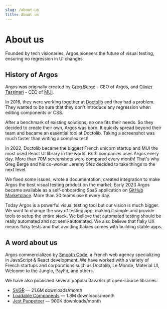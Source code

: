 ```yaml
---
slug: /about-us
title: About us
---
```


# About us

Founded by tech visionaries, Argos pioneers the future of visual testing, ensuring no regression in UI changes.

## History of Argos

Argos was originally created by [Greg Bergé](https://twitter.com/neoziro) - CEO of Argos, and [Olivier Tassinari](https://twitter.com/olivtassinari) - CEO of [MUI](https://mui.com/).

In 2016, they were working together at [Doctolib](https://doctolib.fr/) and they had a problem. They wanted to be sure that they don't introduce any regression when editing components or CSS.

After a benchmark of existing solutions, no one fits their needs. So they decided to create their own, Argos was born. It quickly spread beyond their team and became an essential tool at Doctolib. Taking a screenshot was much faster than writing a complex test!

In 2022, Doctolib became the biggest French unicorn startup and MUI the most used React UI library in the world. Both companies uses Argos every day. More than 70M screenshots were compared every month! That's why Greg Bergé and his co-worker Jeremy Sfez decided to take things to the next level.

We fixed some issues, wrote a documentation, created integration to make Argos the best visual testing product on the market. Early 2023 Argos became available as a self-onboarding SaaS application on [GitHub Marketplace](https://github.com/marketplace/argos-ci). More than 30 teams use it every day.

Today Argos is a powerful visual testing tool but our vision is much bigger. We want to change the way of testing app, making it simple and provide tools to setup the entire stack. We believe that automated testing should be really automated and not semi-automated. We also believe that flaky UX means flaky tests and that avoiding flakies comes with building stable apps.

## A word about us

Argos commercialized by [Smooth Code](https://www.smooth-code.com/), a French web agency specializing in JavaScript & React development. We have worked with a variety of French startups and corporations such as Doctolib, Le Monde, Material UI, Welcome to the Jungle, PayFit, and others.

We have also published several popular JavaScript open-source libraries:

- [SVGR](https://react-svgr.com/) — 21.6M downloads/month
- [Loadable Components](https://github.com/gregberge/loadable-components) — 1.8M downloads/month
- [Jest Puppeteer](https://github.com/smooth-code/jest-puppeteer) — 900K downloads/month
